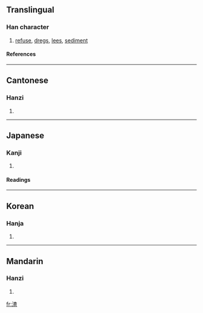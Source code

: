 ==Translingual==
===Han character===
{{Han char|rn=85|rad=水|as=09|sn=12|four=3411<sub>6</sub>|canj=水木日一 (EDAM)}}
# [[refuse]], [[dregs]], [[lees]], [[sediment]]
====References====
{{Han ref|kx=0634.030|dkj=17767|dj=1041.010|hdz=31670.050|uh=6E23|ud=28195|bh=B4ED|bd=46317}}

----
==Cantonese==
===Hanzi===
{{yue-hanzi|jyut=|y=ja1}}
# {{defn|Cantonese}}

----
==Japanese==
===Kanji===
{{ja-kanji|grade=|rs=水09}}
# {{defn|Japanese}} 
====Readings====
{{ja-readings|on=[[さ]] (sa), [[しゃ]] (sha)|kun=[[おり]] (ori), [[かす]] (kasu)}}

----
==Korean==
===Hanja===
{{ko-hanja|hangeul=사|eumhun=|rv=sa|mr=sa|y=sa}}
# {{defn|Korean}}

----
==Mandarin==
===Hanzi===
{{cmn-hanzi|pin=[[òu]] (ou4), [[wū]] (wu1), [[zhā]] (zha1)|wg=ou<sup>4</sup>, wu<sup>1</sup>, cha<sup>1</sup>}}
# {{defn|Mandarin}}

[[fr:渣]]